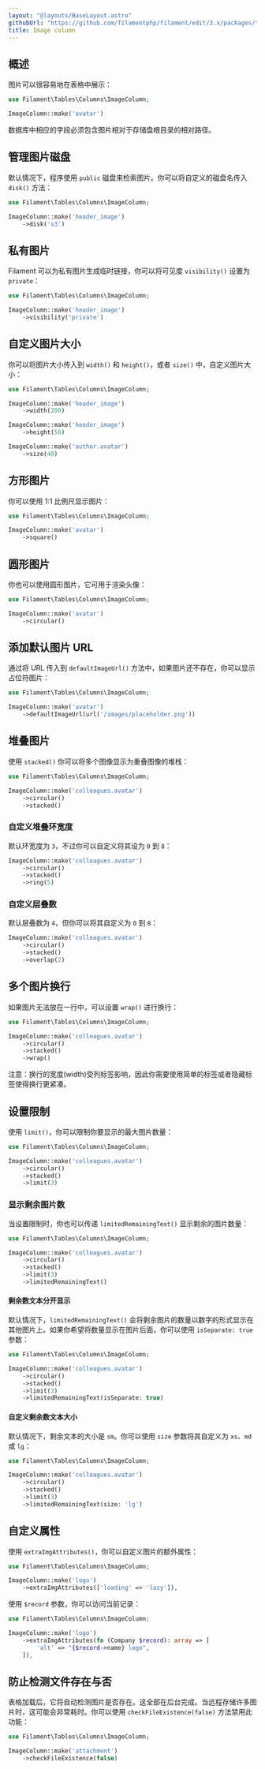 ```yaml
---
layout: "@layouts/BaseLayout.astro"
githubUrl: "https://github.com/filamentphp/filament/edit/3.x/packages/tables/docs/03-columns/04-image.md"
title: Image column
---
```


## 概述

图片可以很容易地在表格中展示：

```php
use Filament\Tables\Columns\ImageColumn;

ImageColumn::make('avatar')
```

数据库中相应的字段必须包含图片相对于存储盘根目录的相对路径。

<AutoScreenshot name="tables/columns/image/simple" alt="Image column" version="3.x" />

## 管理图片磁盘

默认情况下，程序使用 `public` 磁盘来检索图片。你可以将自定义的磁盘名传入 `disk()` 方法：

```php
use Filament\Tables\Columns\ImageColumn;

ImageColumn::make('header_image')
    ->disk('s3')
```

## 私有图片

Filament 可以为私有图片生成临时链接，你可以将可见度 `visibility()` 设置为 `private`：

```php
use Filament\Tables\Columns\ImageColumn;

ImageColumn::make('header_image')
    ->visibility('private')
```

## 自定义图片大小

你可以将图片大小传入到 `width()` 和 `height()`，或者 `size()` 中，自定义图片大小：

```php
use Filament\Tables\Columns\ImageColumn;

ImageColumn::make('header_image')
    ->width(200)

ImageColumn::make('header_image')
    ->height(50)

ImageColumn::make('author.avatar')
    ->size(40)
```

## 方形图片

你可以使用 1:1 比例尺显示图片：

```php
use Filament\Tables\Columns\ImageColumn;

ImageColumn::make('avatar')
    ->square()
```

<AutoScreenshot name="tables/columns/image/square" alt="Square image column" version="3.x" />

## 圆形图片

你也可以使用圆形图片，它可用于渲染头像：

```php
use Filament\Tables\Columns\ImageColumn;

ImageColumn::make('avatar')
    ->circular()
```

<AutoScreenshot name="tables/columns/image/circular" alt="Circular image column" version="3.x" />

## 添加默认图片 URL

通过将 URL 传入到 `defaultImageUrl()` 方法中，如果图片还不存在，你可以显示占位符图片：

```php
use Filament\Tables\Columns\ImageColumn;

ImageColumn::make('avatar')
    ->defaultImageUrl(url('/images/placeholder.png'))
```

## 堆叠图片

使用 `stacked()` 你可以将多个图像显示为重叠图像的堆栈：

```php
use Filament\Tables\Columns\ImageColumn;

ImageColumn::make('colleagues.avatar')
    ->circular()
    ->stacked()
```

<AutoScreenshot name="tables/columns/image/stacked" alt="Stacked image column" version="3.x" />

### 自定义堆叠环宽度

默认环宽度为 `3`，不过你可以自定义将其设为 `0` 到 `8`：

```php
ImageColumn::make('colleagues.avatar')
    ->circular()
    ->stacked()
    ->ring(5)
```

### 自定义层叠数

默认层叠数为 `4`，但你可以将其自定义为 `0` 到 `8`：

```php
ImageColumn::make('colleagues.avatar')
    ->circular()
    ->stacked()
    ->overlap(2)
```

## 多个图片换行

如果图片无法放在一行中，可以设置 `wrap()` 进行换行：

```php
use Filament\Tables\Columns\ImageColumn;

ImageColumn::make('colleagues.avatar')
    ->circular()
    ->stacked()
    ->wrap()
```

注意：换行的宽度(width)受列标签影响，因此你需要使用简单的标签或者隐藏标签使得换行更紧凑。

## 设置限制

使用 `limit()`，你可以限制你要显示的最大图片数量：

```php
use Filament\Tables\Columns\ImageColumn;

ImageColumn::make('colleagues.avatar')
    ->circular()
    ->stacked()
    ->limit(3)
```

<AutoScreenshot name="tables/columns/image/limited" alt="Limited image column" version="3.x" />

### 显示剩余图片数

当设置限制时，你也可以传递 `limitedRemainingText()` 显示剩余的图片数量：

```php
use Filament\Tables\Columns\ImageColumn;

ImageColumn::make('colleagues.avatar')
    ->circular()
    ->stacked()
    ->limit(3)
    ->limitedRemainingText()
```

<AutoScreenshot name="tables/columns/image/limited-remaining-text" alt="Limited image column with remaining text" version="3.x" />

#### 剩余数文本分开显示

默认情况下，`limitedRemainingText()` 会将剩余图片的数量以数字的形式显示在其他图片上。如果你希望将数量显示在图片后面，你可以使用 `isSeparate: true` 参数：

```php
use Filament\Tables\Columns\ImageColumn;

ImageColumn::make('colleagues.avatar')
    ->circular()
    ->stacked()
    ->limit(3)
    ->limitedRemainingText(isSeparate: true)
```

<AutoScreenshot name="tables/columns/image/limited-remaining-text-separately" alt="Limited image column with remaining text separately" version="3.x" />

#### 自定义剩余数文本大小

默认情况下，剩余文本的大小是 `sm`。你可以使用 `size` 参数将其自定义为 `xs`、`md` 或 `lg`： 

```php
use Filament\Tables\Columns\ImageColumn;

ImageColumn::make('colleagues.avatar')
    ->circular()
    ->stacked()
    ->limit(3)
    ->limitedRemainingText(size: 'lg')
```

## 自定义属性

使用 `extraImgAttributes()`，你可以自定义图片的额外属性：

```php
use Filament\Tables\Columns\ImageColumn;

ImageColumn::make('logo')
    ->extraImgAttributes(['loading' => 'lazy']),
```

使用 `$record` 参数，你可以访问当前记录：

```php
use Filament\Tables\Columns\ImageColumn;

ImageColumn::make('logo')
    ->extraImgAttributes(fn (Company $record): array => [
        'alt' => "{$record->name} logo",
    ]),
```

## 防止检测文件存在与否

表格加载后，它将自动检测图片是否存在。这全部在后台完成。当远程存储许多图片时，这可能会非常耗时。你可以使用 `checkFileExistence(false)` 方法禁用此功能：

```php
use Filament\Tables\Columns\ImageColumn;

ImageColumn::make('attachment')
    ->checkFileExistence(false)
```
